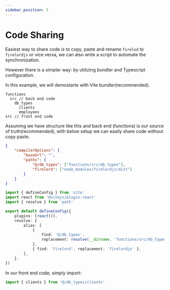```yaml
---
sidebar_position: 5
---
```


# Code Sharing

Easiest way to share code is to copy, paste and rename `firelod` to `firelordjs` or vice versa, we can also write a script to automate the synchronization.

However there is a simpler way: by utilizing bundler and Typescript configuration.

In this example, we will demostarte with Vite bundler(recommended).

```
functions
  src // back end code
    db_types
      clients
      employees
src // front end code
```

Assuming we have structure like this and back end (functions) is our source of truth(recommended), with below setup we can easily share code without copy paste.

```json title='front end tsconfig.json'
{
	"compilerOptions": {
		"baseUrl": "",
		"paths": {
			"@/db_types": ["functions/src/db_types"],
			"firelord": ["node_modules/firelordjs/dist"]
		}
	}
}
```

```ts title='front end vite.config.ts'
import { defineConfig } from 'vite'
import react from '@vitejs/plugin-react'
import { resolve } from 'path'

export default defineConfig({
	plugins: [react()],
	resolve: {
		alias: [
			{
				find: '@/db_types',
				replacement: resolve(__dirname, 'functions/src/db_types'),
			},
			{ find: 'firelord', replacement: 'firelordjs' },
		],
	},
})
```

In our front end code, simply import:

```ts title='front end code'
import { clients } from '@/db_types/clients'
```
